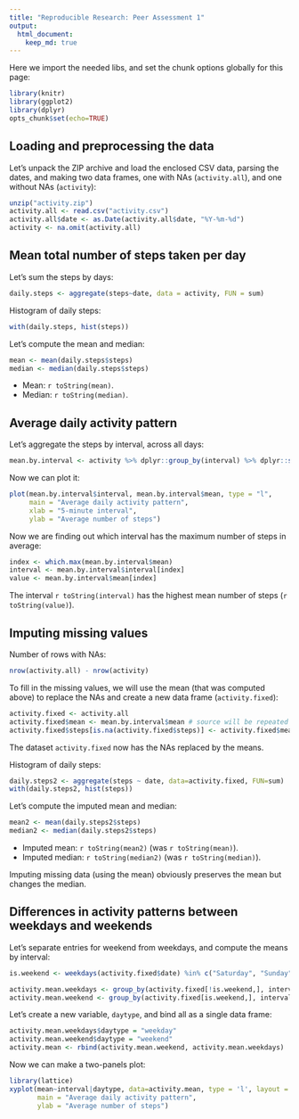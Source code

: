 ```yaml
---
title: "Reproducible Research: Peer Assessment 1"
output: 
  html_document:
    keep_md: true
---
```


Here we import the needed libs, and set the chunk options globally for this page:
```r
library(knitr)
library(ggplot2)
library(dplyr)
opts_chunk$set(echo=TRUE)
```

## Loading and preprocessing the data

Let's unpack the ZIP archive and load the enclosed CSV data, parsing the dates, and making two data frames, one with NAs (`activity.all`), and one without NAs (`activity`):
```r
unzip("activity.zip")
activity.all <- read.csv("activity.csv")
activity.all$date <- as.Date(activity.all$date, "%Y-%m-%d")
activity <- na.omit(activity.all)
```

## Mean total number of steps taken per day

Let's sum the steps by days:
```r
daily.steps <- aggregate(steps~date, data = activity, FUN = sum)
```

Histogram of daily steps: 
```r
with(daily.steps, hist(steps))
```

Let's compute the mean and median:
```r
mean <- mean(daily.steps$steps)
median <- median(daily.steps$steps)
```

- Mean: `r toString(mean)`.
- Median: `r toString(median)`.

## Average daily activity pattern

Let's aggregate the steps by interval, across all days:
```r
mean.by.interval <- activity %>% dplyr::group_by(interval) %>% dplyr::summarise(mean = mean(steps))
```

Now we can plot it:
```r
plot(mean.by.interval$interval, mean.by.interval$mean, type = "l",
     main = "Average daily activity pattern",
     xlab = "5-minute interval",
     ylab = "Average number of steps")

```

Now we are finding out which interval has the maximum number of steps in average:
```r
index <- which.max(mean.by.interval$mean)
interval <- mean.by.interval$interval[index]
value <- mean.by.interval$mean[index]
```
The interval `r toString(interval)` has the highest mean number of steps (`r toString(value)`).

## Imputing missing values

Number of rows with NAs:
```r
nrow(activity.all) - nrow(activity)
```

To fill in the missing values, we will use the mean (that was computed above) to replace the NAs and create a new data frame (`activity.fixed`):
```r
activity.fixed <- activity.all
activity.fixed$mean <- mean.by.interval$mean # source will be repeated for each day into dest
activity.fixed$steps[is.na(activity.fixed$steps)] <- activity.fixed$mean[is.na(activity.fixed$steps)]
```
The dataset `activity.fixed` now has the NAs replaced by the means.

Histogram of daily steps: 
```r
daily.steps2 <- aggregate(steps ~ date, data=activity.fixed, FUN=sum)
with(daily.steps2, hist(steps))
```

Let's compute the imputed mean and median:
```r
mean2 <- mean(daily.steps2$steps)
median2 <- median(daily.steps2$steps)
```

- Imputed mean: `r toString(mean2)` (was `r toString(mean)`).
- Imputed median: `r toString(median2)` (was `r toString(median)`).

Imputing missing data (using the mean) obviously preserves the mean but changes the median.

## Differences in activity patterns between weekdays and weekends

Let's separate entries for weekend from weekdays, and compute the means by interval:
```r
is.weekend <- weekdays(activity.fixed$date) %in% c("Saturday", "Sunday")

activity.mean.weekdays <- group_by(activity.fixed[!is.weekend,], interval) %>% summarize(mean = mean(steps))
activity.mean.weekend <- group_by(activity.fixed[is.weekend,], interval) %>% summarize(mean = mean(steps))
```

Let's create a new variable, `daytype`, and bind all as a single data frame:
```r
activity.mean.weekdays$daytype = "weekday"
activity.mean.weekend$daytype = "weekend"
activity.mean <- rbind(activity.mean.weekend, activity.mean.weekdays)
```

Now we can make a two-panels plot:
```r
library(lattice) 
xyplot(mean~interval|daytype, data=activity.mean, type = 'l', layout = c(1,2),
       main = "Average daily activity pattern",
       ylab = "Average number of steps")
```
